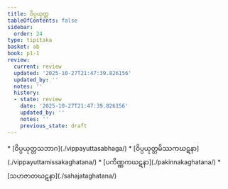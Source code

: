```yaml
---
title: ဝိပ္ပယုတ္တ
tableOfContents: false
sidebar:
  order: 24
type: tipitaka
basket: ab
book: p1-1
review:
  current: review
  updated: '2025-10-27T21:47:39.826156'
  updated_by: ''
  notes: ''
  history:
  - state: review
    date: '2025-10-27T21:47:39.826156'
    updated_by: ''
    notes: ''
    previous_state: draft
---
```



<ReviewStatus review={frontmatter.review} showDetails={true} />

<HypothesisAnnotation frontmatter={frontmatter} />

<DynamicBreadcrumb />



<TableOfContents book="p1-1">
* [ဝိပ္ပယုတ္တသဘာဂ](./vippayuttasabhaga/)
* [ဝိပ္ပယုတ္တမိဿကဃဋနာ](./vippayuttamissakaghatana/)
* [ပကိဏ္ဏကဃဋနာ](./pakinnakaghatana/)
* [သဟဇာတဃဋနာ](./sahajataghatana/)
</TableOfContents>
